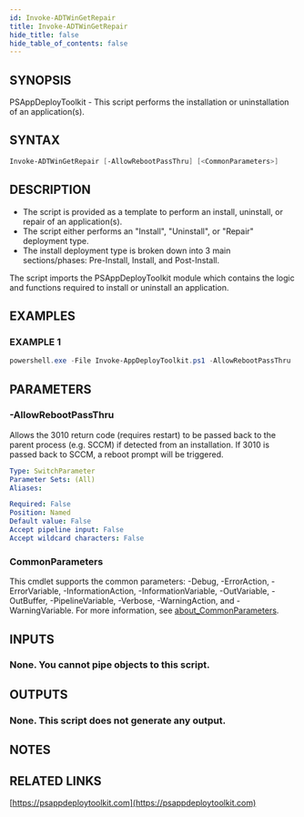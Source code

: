 ```yaml
---
id: Invoke-ADTWinGetRepair
title: Invoke-ADTWinGetRepair
hide_title: false
hide_table_of_contents: false
---
```


## SYNOPSIS

PSAppDeployToolkit - This script performs the installation or uninstallation of an application(s).

## SYNTAX

```powershell
Invoke-ADTWinGetRepair [-AllowRebootPassThru] [<CommonParameters>]
```

## DESCRIPTION

- The script is provided as a template to perform an install, uninstall, or repair of an application(s).
- The script either performs an "Install", "Uninstall", or "Repair" deployment type.
- The install deployment type is broken down into 3 main sections/phases: Pre-Install, Install, and Post-Install.

The script imports the PSAppDeployToolkit module which contains the logic and functions required to install or uninstall an application.

## EXAMPLES

### EXAMPLE 1

```powershell
powershell.exe -File Invoke-AppDeployToolkit.ps1 -AllowRebootPassThru
```

## PARAMETERS

### -AllowRebootPassThru

Allows the 3010 return code (requires restart) to be passed back to the parent process (e.g.
SCCM) if detected from an installation.
If 3010 is passed back to SCCM, a reboot prompt will be triggered.

```yaml
Type: SwitchParameter
Parameter Sets: (All)
Aliases:

Required: False
Position: Named
Default value: False
Accept pipeline input: False
Accept wildcard characters: False
```

### CommonParameters

This cmdlet supports the common parameters: -Debug, -ErrorAction, -ErrorVariable, -InformationAction, -InformationVariable, -OutVariable, -OutBuffer, -PipelineVariable, -Verbose, -WarningAction, and -WarningVariable. For more information, see [about_CommonParameters](http://go.microsoft.com/fwlink/?LinkID=113216).

## INPUTS

### None. You cannot pipe objects to this script.

## OUTPUTS

### None. This script does not generate any output.

## NOTES

## RELATED LINKS

[https://psappdeploytoolkit.com](https://psappdeploytoolkit.com)
